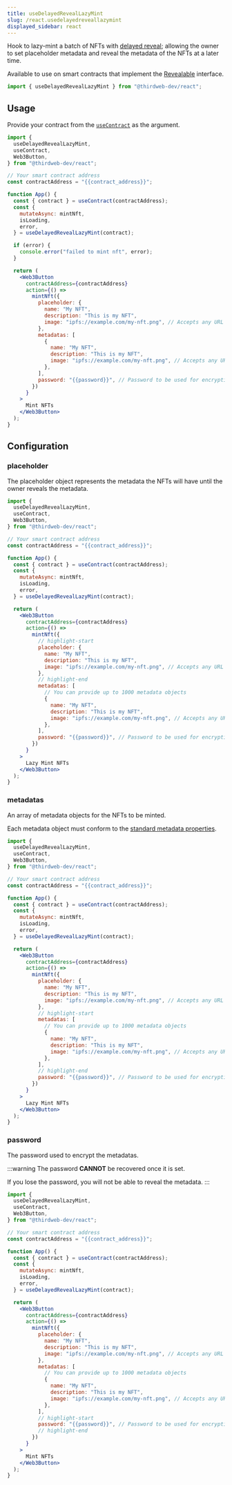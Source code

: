 ```yaml
---
title: useDelayedRevealLazyMint
slug: /react.usedelayedreveallazymint
displayed_sidebar: react
---
```



Hook to lazy-mint a batch of NFTs with [delayed reveal](https://portal.thirdweb.com/sdk/advanced-features/delayed-reveal);
allowing the owner to set placeholder metadata and reveal the metadata of the NFTs at a later time.

Available to use on smart contracts that implement the [Revealable](/contractkit/interfaces/erc721revealable)
interface.

```jsx
import { useDelayedRevealLazyMint } from "@thirdweb-dev/react";
```

## Usage

Provide your contract from the [`useContract`](/react/react.usecontract) as the argument.

```jsx
import {
  useDelayedRevealLazyMint,
  useContract,
  Web3Button,
} from "@thirdweb-dev/react";

// Your smart contract address
const contractAddress = "{{contract_address}}";

function App() {
  const { contract } = useContract(contractAddress);
  const {
    mutateAsync: mintNft,
    isLoading,
    error,
  } = useDelayedRevealLazyMint(contract);

  if (error) {
    console.error("failed to mint nft", error);
  }

  return (
    <Web3Button
      contractAddress={contractAddress}
      action={() =>
        mintNft({
          placeholder: {
            name: "My NFT",
            description: "This is my NFT",
            image: "ipfs://example.com/my-nft.png", // Accepts any URL or File type
          },
          metadatas: [
            {
              name: "My NFT",
              description: "This is my NFT",
              image: "ipfs://example.com/my-nft.png", // Accepts any URL or File type
            },
          ],
          password: "{{password}}", // Password to be used for encryption
        })
      }
    >
      Mint NFTs
    </Web3Button>
  );
}
```

## Configuration

### placeholder

The placeholder object represents the metadata the NFTs will have until the owner reveals the metadata.

```jsx
import {
  useDelayedRevealLazyMint,
  useContract,
  Web3Button,
} from "@thirdweb-dev/react";

// Your smart contract address
const contractAddress = "{{contract_address}}";

function App() {
  const { contract } = useContract(contractAddress);
  const {
    mutateAsync: mintNft,
    isLoading,
    error,
  } = useDelayedRevealLazyMint(contract);

  return (
    <Web3Button
      contractAddress={contractAddress}
      action={() =>
        mintNft({
          // highlight-start
          placeholder: {
            name: "My NFT",
            description: "This is my NFT",
            image: "ipfs://example.com/my-nft.png", // Accepts any URL or File type
          },
          // highlight-end
          metadatas: [
            // You can provide up to 1000 metadata objects
            {
              name: "My NFT",
              description: "This is my NFT",
              image: "ipfs://example.com/my-nft.png", // Accepts any URL or File type
            },
          ],
          password: "{{password}}", // Password to be used for encryption
        })
      }
    >
      Lazy Mint NFTs
    </Web3Button>
  );
}
```

### metadatas

An array of metadata objects for the NFTs to be minted.

Each metadata object must conform to the [standard metadata properties](https://docs.opensea.io/docs/metadata-standards).

```jsx
import {
  useDelayedRevealLazyMint,
  useContract,
  Web3Button,
} from "@thirdweb-dev/react";

// Your smart contract address
const contractAddress = "{{contract_address}}";

function App() {
  const { contract } = useContract(contractAddress);
  const {
    mutateAsync: mintNft,
    isLoading,
    error,
  } = useDelayedRevealLazyMint(contract);

  return (
    <Web3Button
      contractAddress={contractAddress}
      action={() =>
        mintNft({
          placeholder: {
            name: "My NFT",
            description: "This is my NFT",
            image: "ipfs://example.com/my-nft.png", // Accepts any URL or File type
          },
          // highlight-start
          metadatas: [
            // You can provide up to 1000 metadata objects
            {
              name: "My NFT",
              description: "This is my NFT",
              image: "ipfs://example.com/my-nft.png", // Accepts any URL or File type
            },
          ],
          // highlight-end
          password: "{{password}}", // Password to be used for encryption
        })
      }
    >
      Lazy Mint NFTs
    </Web3Button>
  );
}
```

### password

The password used to encrypt the metadatas.

:::warning
The password **CANNOT** be recovered once it is set.

If you lose the password, you will not be able to reveal the metadata.
:::

```jsx
import {
  useDelayedRevealLazyMint,
  useContract,
  Web3Button,
} from "@thirdweb-dev/react";

// Your smart contract address
const contractAddress = "{{contract_address}}";

function App() {
  const { contract } = useContract(contractAddress);
  const {
    mutateAsync: mintNft,
    isLoading,
    error,
  } = useDelayedRevealLazyMint(contract);

  return (
    <Web3Button
      contractAddress={contractAddress}
      action={() =>
        mintNft({
          placeholder: {
            name: "My NFT",
            description: "This is my NFT",
            image: "ipfs://example.com/my-nft.png", // Accepts any URL or File type
          },
          metadatas: [
            // You can provide up to 1000 metadata objects
            {
              name: "My NFT",
              description: "This is my NFT",
              image: "ipfs://example.com/my-nft.png", // Accepts any URL or File type
            },
          ],
          // highlight-start
          password: "{{password}}", // Password to be used for encryption
          // highlight-end
        })
      }
    >
      Mint NFTs
    </Web3Button>
  );
}
```
